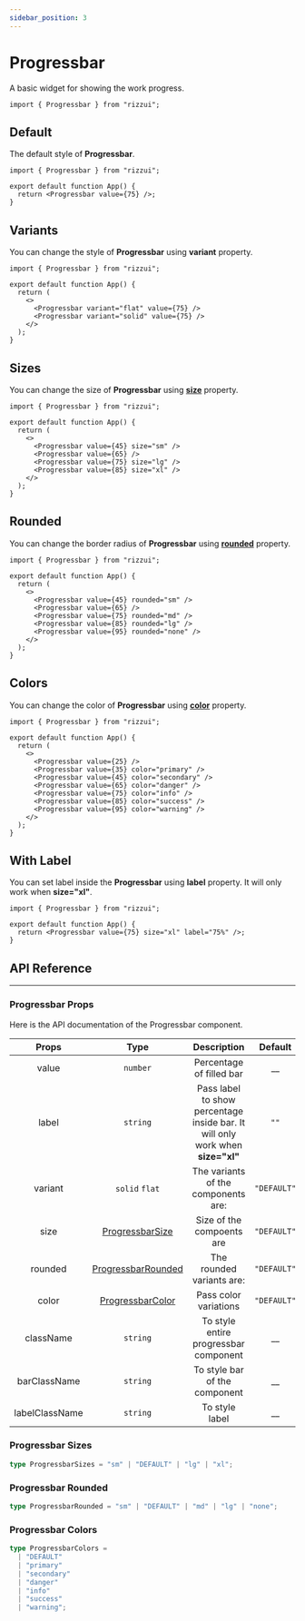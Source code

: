 ```yaml
---
sidebar_position: 3
---
```



# Progressbar

A basic widget for showing the work progress.

```tsx
import { Progressbar } from "rizzui";
```

<div className="mb-20 md:mb-28" />

## Default

The default style of **Progressbar**.

<Paper>
  <Progressbar value={75} />
</Paper>

```tsx
import { Progressbar } from "rizzui";

export default function App() {
  return <Progressbar value={75} />;
}
```

<div className="mb-16" />

## Variants

You can change the style of **Progressbar** using **variant** property.

<Paper className="gap-6">
  <Progressbar variant="flat" value={50} />
  <Progressbar variant="solid" value={90} />
</Paper>

```tsx
import { Progressbar } from "rizzui";

export default function App() {
  return (
    <>
      <Progressbar variant="flat" value={75} />
      <Progressbar variant="solid" value={75} />
    </>
  );
}
```

<div className="mb-16" />

## Sizes

You can change the size of **Progressbar** using [**size**](#progressbar-sizes) property.

<Paper className="gap-6">
  <Progressbar value={45} size="sm" />
  <Progressbar value={65} />
  <Progressbar value={75} size="lg" />
  <Progressbar value={85} size="xl" />
</Paper>

```tsx
import { Progressbar } from "rizzui";

export default function App() {
  return (
    <>
      <Progressbar value={45} size="sm" />
      <Progressbar value={65} />
      <Progressbar value={75} size="lg" />
      <Progressbar value={85} size="xl" />
    </>
  );
}
```

<div className="mb-16" />

## Rounded

You can change the border radius of **Progressbar** using [**rounded**](#progressbar-rounded) property.

<Paper className="gap-6">
  <Progressbar value={45} rounded="sm" />
  <Progressbar value={65} />
  <Progressbar value={75} rounded="md" />
  <Progressbar value={85} rounded="lg" />
  <Progressbar value={95} rounded="none" />
</Paper>

```tsx
import { Progressbar } from "rizzui";

export default function App() {
  return (
    <>
      <Progressbar value={45} rounded="sm" />
      <Progressbar value={65} />
      <Progressbar value={75} rounded="md" />
      <Progressbar value={85} rounded="lg" />
      <Progressbar value={95} rounded="none" />
    </>
  );
}
```

<div className="mb-16" />

## Colors

You can change the color of **Progressbar** using [**color**](#progressbar-colors) property.

<Paper className="gap-6">
  <Progressbar value={25} />
  <Progressbar value={35} color="primary" />
  <Progressbar value={45} color="secondary" />
  <Progressbar value={65} color="danger" />
  <Progressbar value={75} color="info" />
  <Progressbar value={85} color="success" />
  <Progressbar value={95} color="warning" />
</Paper>

```tsx
import { Progressbar } from "rizzui";

export default function App() {
  return (
    <>
      <Progressbar value={25} />
      <Progressbar value={35} color="primary" />
      <Progressbar value={45} color="secondary" />
      <Progressbar value={65} color="danger" />
      <Progressbar value={75} color="info" />
      <Progressbar value={85} color="success" />
      <Progressbar value={95} color="warning" />
    </>
  );
}
```

<div className="mb-16" />

## With Label

You can set label inside the **Progressbar** using **label** property. It will only work when **size="xl"**.

<Paper>
  <Progressbar value={75} size="xl" label="75%" />
</Paper>

```tsx
import { Progressbar } from "rizzui";

export default function App() {
  return <Progressbar value={75} size="xl" label="75%" />;
}
```

<div className="mb-20" />

## API Reference

<hr />

<div className="mb-10" />

### Progressbar Props

Here is the API documentation of the Progressbar component.

<div className="overflow-x-auto">

|     Props      |                    Type                    |                                  Description                                   |   Default   |
| :------------: | :----------------------------------------: | :----------------------------------------------------------------------------: | :---------: |
|     value      |                  `number`                  |                            Percentage of filled bar                            |    \_\_     |
|     label      |                  `string`                  | Pass label to show percentage inside bar. It will only work when **size="xl"** |    `""`     |
|    variant     |               `solid` `flat`               |                      The variants of the components are:                       | `"DEFAULT"` |
|      size      |   [ProgressbarSize](#progressbar-sizes)    |                           Size of the compoents are                            | `"DEFAULT"` |
|    rounded     | [ProgressbarRounded](#progressbar-rounded) |                           The rounded variants are:                            | `"DEFAULT"` |
|     color      |  [ProgressbarColor](#progressbar-colors)   |                             Pass color variations                              | `"DEFAULT"` |
|   className    |                  `string`                  |                     To style entire progressbar component                      |    \_\_     |
|  barClassName  |                  `string`                  |                         To style bar of the component                          |    \_\_     |
| labelClassName |                  `string`                  |                                 To style label                                 |    \_\_     |

</div>

<div className="mb-10" />

### Progressbar Sizes

```ts
type ProgressbarSizes = "sm" | "DEFAULT" | "lg" | "xl";
```

<div className="mb-10" />

### Progressbar Rounded

```ts
type ProgressbarRounded = "sm" | "DEFAULT" | "md" | "lg" | "none";
```

<div className="mb-10" />

### Progressbar Colors

```ts
type ProgressbarColors =
  | "DEFAULT"
  | "primary"
  | "secondary"
  | "danger"
  | "info"
  | "success"
  | "warning";
```
